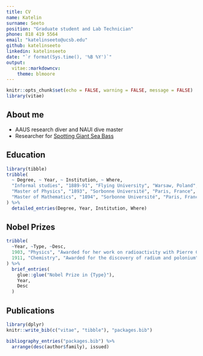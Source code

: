 ```yaml
---
title: CV
name: Katelin
surname: Seeto
position: "Graduate student and Lab Technician"
phone: 818 419 5564
email: "katelinseeto@ucsb.edu"
github: katelinseeto
linkedin: katelinseeto
date: "`r format(Sys.time(), '%B %Y')`"
output: 
  vitae::markdowncv:
    theme: blmoore
---
```


```r
knitr::opts_chunk$set(echo = FALSE, warning = FALSE, message = FALSE)
library(vitae)
```

## About me

 * AAUS research diver and NAUI dive master 
 * Researcher for [Spotting Giant Sea Bass](https://spottinggiantseabass.msi.ucsb.edu/)

## Education

```r
library(tibble)
tribble(
  ~ Degree, ~ Year, ~ Institution, ~ Where,
  "Informal studies", "1889-91", "Flying University", "Warsaw, Poland",
  "Master of Physics", "1893", "Sorbonne Université", "Paris, France",
  "Master of Mathematics", "1894", "Sorbonne Université", "Paris, France"
) %>% 
  detailed_entries(Degree, Year, Institution, Where)
```

## Nobel Prizes

```r
tribble(
  ~Year, ~Type, ~Desc,
  1903, "Physics", "Awarded for her work on radioactivity with Pierre Curie and Henri Becquerel",
  1911, "Chemistry", "Awarded for the discovery of radium and polonium"
) %>% 
  brief_entries(
    glue::glue("Nobel Prize in {Type}"),
    Year, 
    Desc
  )
```

## Publications

```r
library(dplyr)
knitr::write_bib(c("vitae", "tibble"), "packages.bib")

bibliography_entries("packages.bib") %>%
  arrange(desc(author$family), issued)
```

